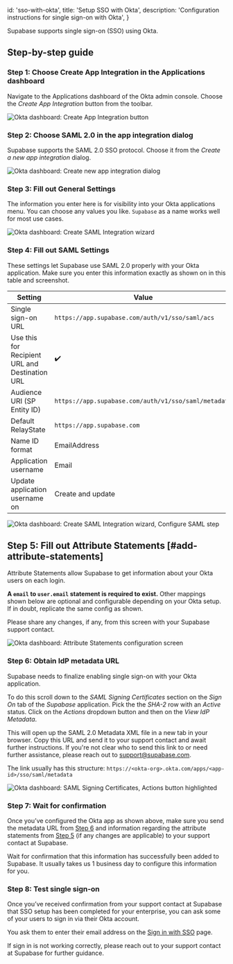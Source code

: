 
  id: 'sso-with-okta',
  title: 'Setup SSO with Okta',
  description: 'Configuration instructions for single sign-on with Okta',
}

Supabase supports single sign-on (SSO) using Okta.

## Step-by-step guide

### Step 1: Choose Create App Integration in the Applications dashboard

Navigate to the Applications dashboard of the Okta admin console. Choose the
*Create App Integration* button from the toolbar.

![Okta dashboard: Create App Integration
button](/docs/img/sso-okta-step-01.png)

### Step 2: Choose SAML 2.0 in the app integration dialog

Supabase supports the SAML 2.0 SSO protocol. Choose it from the *Create a new
app integration* dialog.

![Okta dashboard: Create new app integration dialog](/docs/img/sso-okta-step-02.png)

### Step 3: Fill out General Settings

The information you enter here is for visibility into your Okta applications
menu.  You can choose any values you like. `Supabase` as a name works well for
most use cases.

![Okta dashboard: Create SAML Integration
wizard](/docs/img/sso-okta-step-03.png)

### Step 4: Fill out SAML Settings

These settings let Supabase use SAML 2.0 properly with your Okta application.
Make sure you enter this information exactly as shown on in this table and
screenshot.

| Setting | Value |
| ------- | ----- |
| Single sign-on URL | `https://app.supabase.com/auth/v1/sso/saml/acs` |
| Use this for Recipient URL and Destination URL |✔️ |
| Audience URI (SP Entity ID) | `https://app.supabase.com/auth/v1/sso/saml/metadata` |
| Default RelayState | `https://app.supabase.com` |
| Name ID format | EmailAddress |
| Application username | Email |
| Update application username on | Create and update |

![Okta dashboard: Create SAML Integration
wizard, Configure SAML step](/docs/img/sso-okta-step-04.png)

## Step 5: Fill out Attribute Statements [#add-attribute-statements]

Attribute Statements allow Supabase to get information about your Okta users on each login.

**A `email` to `user.email` statement is required to exist.** Other mappings
shown below are optional and configurable depending on your Okta
setup. If in doubt, replicate the same config as shown.

Please share any changes, if any, from this screen with your Supabase support
contact.

![Okta dashboard: Attribute Statements configuration
screen](/docs/img/sso-okta-step-05.png)

### Step 6: Obtain IdP metadata URL

Supabase needs to finalize enabling single sign-on with your Okta
application.

To do this scroll down to the *SAML Signing Certificates* section on the *Sign
On* tab of the *Supabase* application. Pick the the *SHA-2* row with an
*Active* status. Click on the *Actions* dropdown button and then on the *View
IdP Metadata*. 

This will open up the SAML 2.0 Metadata XML file in a new tab in your browser.
Copy this URL and send it to your support contact and await further
instructions. If you're not clear who to send this link to or need further
assistance, please reach out to
[support@supabase.com](mailto:support@supabase.com).

The link usually has this structure: `https://<okta-org>.okta.com/apps/<app-id>/sso/saml/metadata`

![Okta dashboard: SAML Signing Certificates, Actions button highlighted](/docs/img/sso-okta-step-06.png)

### Step 7: Wait for confirmation

Once you’ve configured the Okta app as shown above, make sure you send the
metadata URL from [Step 6](#step-6-obtain-idp-metadata-url) and information
regarding the attribute statements from [Step
5](#step-5-fill-out-attribute-statements) (if any changes are applicable) to
your support contact at Supabase.

Wait for confirmation that this information has successfully been added to
Supabase. It usually takes us 1 business day to configure this information
for you.

### Step 8: Test single sign-on

Once you’ve received confirmation from your support contact at Supabase that
SSO setup has been completed for your enterprise, you can ask some of your
users to sign in via their Okta account.

You ask them to enter their email address on the [Sign in with
SSO](https://app.supabase.com/sign-in-sso) page.

If sign in is not working correctly, please reach out to your support contact
at Supabase for further guidance.


